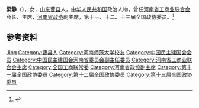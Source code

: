 {{Otheruses|other=名为梁静的其他人物|梁静}}

'''梁静'''（{{bd|1957年|}}），女，[[山东|山东]][[曹县|曹县]]人，[[中华人民共和国|中华人民共和国]]政治人物，曾任[[河南省工商业联合会|河南省工商业联合会]]会长、主席，[[河南省政协|河南省政协]]副主席，第十一、十二、十三届全国政协委员。<ref>{{Cite web|title=梁静|url=http://old.hngcc.org/html/gslgk/ljzx/2014/0715/33318.html|accessdate=2020-10-13|work=河南省工商业联合会}}</ref>

== 参考资料 ==
{{reflist}}

{{中国人物小作品}}
{{Navboxes 
| title  = 梁静在[[中华全国工商业联合会|中华全国工商业联合会]]的职务
| list1  =
{{中华全国工商业联合会第十届执行委员会}}
{{中华全国工商业联合会第十一届执行委员会}}
{{中华全国工商业联合会第十二届执行委员会}}
}}

{{Authority control}}
{{DEFAULTSORT:Liang梁}}
[[Category:梁姓|Jing]]
[[Category:曹县人|Category:曹县人]]
[[Category:河南师范大学校友|Category:河南师范大学校友]]
[[Category:中国民主建国会会员|Category:中国民主建国会会员]]
[[Category:中国民主建国会河南省委员会副主任委员|Category:中国民主建国会河南省委员会副主任委员]]
[[Category:河南省工商业联合会主席|Category:河南省工商业联合会主席]]
[[Category:全国工商联常委|Category:全国工商联常委]]
[[Category:河南省政協副主席|Category:河南省政協副主席]]
[[Category:第十一届全国政协委员|Category:第十一届全国政协委员]]
[[Category:第十二届全国政协委员|Category:第十二届全国政协委员]]
[[Category:第十三届全国政协委员|Category:第十三届全国政协委员]]